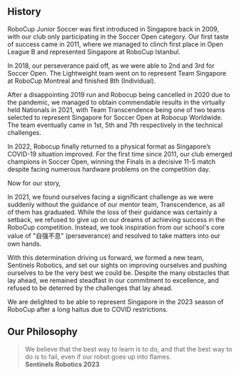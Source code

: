 
## History

RoboCup Junior Soccer was first introduced in Singapore back in 2009, with our club only participating in the Soccer Open category. Our first taste of success came in 2011, where we managed to clinch first place in Open League B and represented Singapore at RoboCup Istanbul.

In 2018, our perseverance paid off, as we were able to 2nd and 3rd for Soccer Open. The Lightweight team went on to represent Team Singapore at RoboCup Montreal and finished 8th (Individual).

After a disappointing 2019 run and Robocup being cancelled in 2020 due to the pandemic, we managed to obtain commendable results in the virtually held Nationals in 2021, with Team Transcendence being one of two teams selected to represent Singapore for Soccer Open at Robocup Worldwide. The team eventually came in 1st, 5th and 7th respectively in the technical challenges.

In 2022, Robocup finally returned to a physical format as Singapore’s COVID-19 situation improved. For the first time since 2011, our club emerged champions in Soccer Open, winning the Finals in a decisive 11-5 match despite facing numerous hardware problems on the competition day.

Now for our story,

In 2021, we found ourselves facing a significant challenge as we were suddenly without the guidance of our mentor team, Transcendence, as all of them has graduated. While the loss of their guidance was certainly a setback, we refused to give up on our dreams of achieving success in the RoboCup competition. Instead, we took inspiration from our school's core value of "自强不息" (perseverance) and resolved to take matters into our own hands.

With this determination driving us forward, we formed a new team, Sentinels Robotics, and set our sights on improving ourselves and pushing ourselves to be the very best we could be. Despite the many obstacles that lay ahead, we remained steadfast in our commitment to excellence, and refused to be deterred by the challenges that lay ahead.

We are delighted to be able to represent Singapore in the 2023 season of RoboCup after a long haitus due to COVID restrictions.

## Our Philosophy

> We believe that the best way to learn is to do, and that the best way to do is to fail, even if our robot goes up into flames.  
> **Sentinels Robotics 2023**
